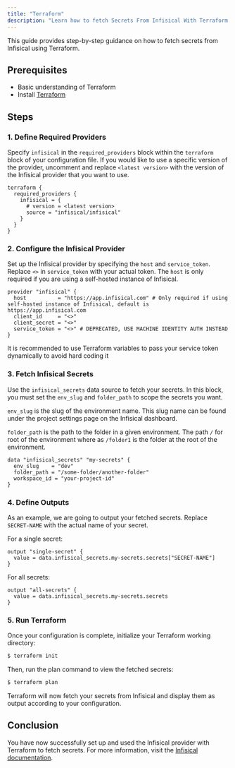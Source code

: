 ```yaml
---
title: "Terraform"
description: "Learn how to fetch Secrets From Infisical With Terraform."
---
```


This guide provides step-by-step guidance on how to fetch secrets from Infisical using Terraform.

## Prerequisites

- Basic understanding of Terraform
- Install [Terraform](https://www.terraform.io/downloads.html)

## Steps

### 1. Define Required Providers

Specify `infisical` in the `required_providers` block within the `terraform` block of your configuration file. If you would like to use a specific version of the provider, uncomment and replace `<latest version>` with the version of the Infisical provider that you want to use.

```hcl main.tf
terraform {
  required_providers {
    infisical = {
      # version = <latest version>
      source = "infisical/infisical"
    }
  }
}
```

### 2. Configure the Infisical Provider

Set up the Infisical provider by specifying the `host` and `service_token`. Replace `<>` in `service_token` with your actual token. The `host` is only required if you are using a self-hosted instance of Infisical.

```hcl main.tf
provider "infisical" {
  host          = "https://app.infisical.com" # Only required if using self-hosted instance of Infisical, default is https://app.infisical.com
  client_id     = "<>"
  client_secret = "<>"
  service_token = "<>" # DEPRECATED, USE MACHINE IDENTITY AUTH INSTEAD
}
```

<Warning>
  It is recommended to use Terraform variables to pass your service token dynamically to avoid hard coding it
</Warning>

### 3. Fetch Infisical Secrets

Use the `infisical_secrets` data source to fetch your secrets. In this block, you must set the `env_slug` and `folder_path` to scope the secrets you want. 

`env_slug` is the slug of the environment name. This slug name can be found under the project settings page on the Infisical dashboard. 

`folder_path` is the path to the folder in a given environment. The path `/` for root of the environment where as `/folder1` is the folder at the root of the environment.

```hcl main.tf
data "infisical_secrets" "my-secrets" {
  env_slug    = "dev"
  folder_path = "/some-folder/another-folder"
  workspace_id = "your-project-id"
}
```

### 4. Define Outputs

As an example, we are going to output your fetched secrets. Replace `SECRET-NAME` with the actual name of your secret.

For a single secret:

```hcl main.tf
output "single-secret" {
  value = data.infisical_secrets.my-secrets.secrets["SECRET-NAME"]
}
```

For all secrets:

```hcl
output "all-secrets" {
  value = data.infisical_secrets.my-secrets.secrets
}
```

### 5. Run Terraform

Once your configuration is complete, initialize your Terraform working directory:

```bash
$ terraform init
```

Then, run the plan command to view the fetched secrets:

```bash
$ terraform plan
```

Terraform will now fetch your secrets from Infisical and display them as output according to your configuration.

## Conclusion

You have now successfully set up and used the Infisical provider with Terraform to fetch secrets. For more information, visit the [Infisical documentation](https://registry.terraform.io/providers/Infisical/infisical/latest/docs).
